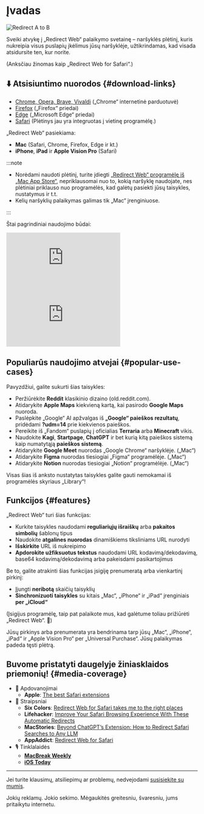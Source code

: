 
# Įvadas

<div style={{display: "flex", flexDirection: "column", alignItems: "flex-start", marginBottom: "25px"}}>
  <img src={useBaseUrl("img/redirect-a-to-b.png")} style={{display: "block", minWidth: "360px", maxWidth: "500px", width: "100%", height: "auto", marginBottom: "25px"}} alt="Redirect A to B" />
  <ExtensionStoreLinks />
</div>

Sveiki atvykę į „Redirect Web“ palaikymo svetainę – naršyklės plėtinį, kuris nukreipia visus puslapių įkėlimus jūsų naršyklėje, užtikrindamas, kad visada atsidursite ten, kur norite.

(Anksčiau žinomas kaip „Redirect Web for Safari“.)

## ⬇️ Atsisiuntimo nuorodos {#download-links}

- [Chrome, Opera, Brave, Vivaldi](https://chromewebstore.google.com/detail/ffglckbhfbfmdkefdmjbhpnffkcmlhdh) („Chrome“ internetinė parduotuvė)
- [Firefox](https://addons.mozilla.org/firefox/addon/redirect-web/) („Firefox“ priedai)
- [Edge](https://microsoftedge.microsoft.com/addons/detail/hmfkakfdccgdpgemaicfgngnmflefpga) („Microsoft Edge“ priedai)
- [Safari](https://apps.apple.com/app/id1571283503) (Plėtinys jau yra integruotas į vietinę programėlę.)

„Redirect Web“ pasiekiama:

- **Mac** (Safari, Chrome, Firefox, Edge ir kt.)
- **iPhone**, **iPad** ir **Apple Vision Pro** (Safari)

:::note

- Norėdami naudoti plėtinį, turite įdiegti [„Redirect Web“ programėlę iš „Mac App Store“](https://apps.apple.com/app/id1571283503), nepriklausomai nuo to, kokią naršyklę naudojate, nes plėtiniai priklauso nuo programėlės, kad galėtų pasiekti jūsų taisykles, nustatymus ir t.t.
- Kelių naršyklių palaikymas galimas tik „Mac“ įrenginiuose.

:::

Štai pagrindiniai naudojimo būdai:

<iframe style={{width:"100%", aspectRatio:"9/16", height:"auto", maxHeight:"60vh", maxWidth:"35vh"}} src="https://www.youtube.com/embed/NaQ5X-v-qJU" title="iOS Demo Video (YouTube)" frameborder="0" allow="accelerometer; autoplay; clipboard-write; encrypted-media; gyroscope; picture-in-picture; web-share" allowfullscreen></iframe>

<iframe style={{width:"100%", aspectRatio:"17/9", height:"auto", maxHeight:"100vh"}} src="https://www.youtube.com/embed/5eU89Gu73SQ" title="macOS Demo Video (YouTube)" frameborder="0" allow="accelerometer; autoplay; clipboard-write; encrypted-media; gyroscope; picture-in-picture; web-share" allowfullscreen></iframe>

## Populiarūs naudojimo atvejai {#popular-use-cases}

Pavyzdžiui, galite sukurti šias taisykles:

- Peržiūrėkite **Reddit** klasikinio dizaino (old.reddit.com).
- Atidarykite **Apple Maps** kiekvieną kartą, kai pasirodo **Google Maps** nuoroda.
- Paslėpkite „Google“ AI apžvalgas iš **„Google“ paieškos rezultatų**, pridėdami **?udm=14** prie kiekvienos paieškos.
- Pereikite iš „Fandom“ puslapių į oficialias **Terraria** arba **Minecraft** vikis.
- Naudokite **Kagi**, **Startpage**, **ChatGPT** ir bet kurią kitą paieškos sistemą kaip numatytąją **paieškos sistemą**.
- Atidarykite **Google Meet** nuorodas „Google Chrome“ naršyklėje. („Mac“)
- Atidarykite **Figma** nuorodas tiesiogiai „Figma“ programėlėje. („Mac“)
- Atidarykite **Notion** nuorodas tiesiogiai „Notion“ programėlėje. („Mac“)

Visas šias iš anksto nustatytas taisykles galite gauti nemokamai iš programėlės skyriaus „Library“!

## Funkcijos {#features}

„Redirect Web“ turi šias funkcijas:

- Kurkite taisykles naudodami **reguliariųjų išraiškų** arba **pakaitos simbolių** šablonų tipus
- Naudokite **atgalines nuorodas** dinamiškiems tiksliniams URL nurodyti
- **Išskirkite** URL iš nukreipimo
- **Apdorokite užfiksuotus tekstus** naudodami URL kodavimą/dekodavimą, base64 kodavimą/dekodavimą arba pakeisdami pasikartojimus

Be to, galite atrakinti šias funkcijas įsigiję prenumeratą arba vienkartinį pirkinį:

- Įjungti **neribotą** skaičių taisyklių
- **Sinchronizuoti taisykles** su kitais „Mac“, „iPhone“ ir „iPad“ įrenginiais **per „iCloud“**

(Įsigijus programėlę, taip pat palaikote mus, kad galėtume toliau prižiūrėti „Redirect Web“. 🙏)

Jūsų pirkinys arba prenumerata yra bendrinama tarp jūsų „Mac“, „iPhone“, „iPad“ ir „Apple Vision Pro“ per „Universal Purchase“. Jūsų palaikymas padeda tęsti plėtrą.

## Buvome pristatyti daugelyje žiniasklaidos priemonių! {#media-coverage}

* 🏅 Apdovanojimai
    * **Apple**: [The best Safari extensions](https://apps.apple.com/us/story/id1377753262)
* 📰 Straipsniai
    * **Six Colors**: [Redirect Web for Safari takes me to the right places](https://sixcolors.com/post/2022/11/redirect-web-for-safari-takes-me-to-the-right-places/)
    * **Lifehacker**: [Improve Your Safari Browsing Experience With These Automatic Redirects](https://lifehacker.com/improve-your-safari-browsing-experience-with-these-auto-1849812013)
    * **MacStories**: [Beyond ChatGPT’s Extension: How to Redirect Safari Searches to Any LLM](https://www.macstories.net/tutorials/beyond-chatgpts-extension-how-to-redirect-safari-searches-to-any-llm/)
    * **AppAddict**: [Redirect Web for Safari](https://appaddict.app/post/redirect-web-for-safari)
* 🎙️ Tinklalaidės
    * [**MacBreak Weekly**](https://youtu.be/I251K3L2s88?t=7427)
    * [**iOS Today**](https://youtu.be/cWkwH84b6M4?t=636)

---

Jei turite klausimų, atsiliepimų ar problemų, nedvejodami [susisiekite su mumis](contact-us).

Jokių reklamų. Jokio sekimo. Mėgaukitės greitesniu, švaresniu, jums pritaikytu internetu.
